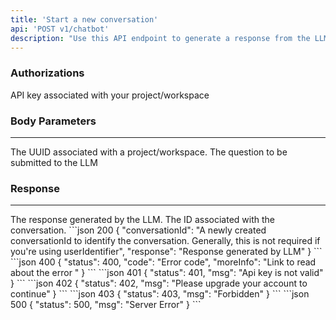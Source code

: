 ```yaml
---
title: 'Start a new conversation'
api: 'POST v1/chatbot'
description: "Use this API endpoint to generate a response from the LLM, tailored to your custom knowledge base and the specified prompt."
---
```

### Authorizations
<ParamField header="x-api-key" type="string" required>
API key associated with your project/workspace
</ParamField>


### Body Parameters
___
<ParamField body="projectId" type="string" required>
The UUID associated with a project/workspace.
</ParamField>
<ParamField body="question" type="string" required>
The question to be submitted to the LLM
</ParamField>

### Response
___
<ResponseField name="response" type="string">
 The response generated by the LLM.
</ResponseField>
<ResponseField name="conversationId" type="string">
The ID associated with the conversation.
</ResponseField>

<ResponseExample>
   ```json 200
{
  "conversationId": "A newly created conversationId to identify the conversation. Generally, this is not required if you're using userIdentifier",
  "response": "Response generated by LLM"
}
```
```json 400
{
  "status": 400,
  "code": "Error code",
  "moreInfo": "Link to read about the error "
}
```
```json 401
{
  "status": 401,
  "msg": "Api key is not valid"
}
```
```json 402
{
  "status": 402,
  "msg": "Please upgrade your account to continue"
}
```
```json 403
{
  "status": 403,
  "msg": "Forbidden"
}
```
```json 500
{
  "status": 500,
  "msg": "Server Error"
}
```
</ResponseExample>


